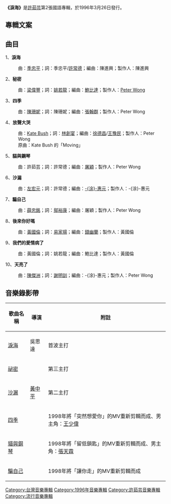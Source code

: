 {{unreferenced|time=2012-06-27T11:20:58+00:00}}
{{Album infobox | <!-- See Wikipedia:WikiProject_Albums -->
|  Name        = 淚海
|  Type        = [[專輯|專輯]]
|  Artist      = [[許茹芸|許茹芸]]
|  Cover       = Valen hsu - 淚海.jpg
|  Released    = 1996年3月26日
|  Recorded    =
|  Genre       = [[流行音樂|流行音樂]]
|  Length      =
|  Label       = {{hlist|[[東方唱片|東方唱片]]|[[上華唱片|上華唱片]]}}
|  Producer    = 
|  Reviews     =
|  Last album  = [[討好|討好]]<br />(1995年)
|  This album  = '''淚海'''<br />(1996年)
|  Next album  = [[如果雲知道|如果雲知道]]<br />(1996年)
}}

'''《淚海》'''是[[許茹芸|許茹芸]]第2張國語專輯，於1996年3月26日發行。

==專輯文案==

{{quote|
:「有時人的命運，在初戀時　就決定了」
:就像第一次種牛痘　手就留下記號
<br>
:一個人的際遇在第一次總是最深的
:有時甚至會讓人的心變成永遠的絕緣
<br>
:如果沒有人用智慧幫你澄淨
:這陰影往往變成一生的胎記
<br>
:本張末世紀情歌專輯《淚海》
:想描述的是每一個人都會有的＂青春紀實＂}}


==曲目==
1、'''淚海'''
:曲：[[季忠平|季忠平]]；詞：季忠平/[[許常德|許常德]]；編曲：陳進興；製作人：陳進興
2、'''秘密'''
:曲：[[梁偉豐|梁偉豐]]；詞：[[姚若龍|姚若龍]]；編曲：[[鮑比達|鮑比達]]；製作人：[[Peter_Wong|Peter Wong]]
3、'''四季'''
:曲：[[陳珊妮|陳珊妮]]；詞：陳珊妮；編曲：[[張翰群|張翰群]]；製作人：Peter Wong
4、'''放聲大哭'''
:曲：[[凱特·布希|Kate Bush]]；詞：[[林創宴|林創宴]]；編曲：[[徐德昌|徐德昌]]/[[王豫民|王豫民]]；製作人：Peter Wong
:原曲：Kate Bush 的「Moving」
5、'''貓與鋼琴'''
:曲：許茹芸；詞：許常德；編曲：[[屠穎|屠穎]]；製作人：Peter Wong
6、'''沙漏'''
:曲：[[左宏元|左宏元]]；詞：許常德；編曲：[[涂惠元|-{涂}-惠元]]；製作人：-{涂}-惠元
7、'''騙自己'''
:曲：[[薛忠銘|薛忠銘]]；詞：[[鄔裕康|鄔裕康]]；編曲：屠穎；製作人：Peter Wong
8、'''後來你好嗎'''
:曲：[[黃國倫|黃國倫]]；詞：[[易家揚|易家揚]]；編曲：[[錢幽蘭|錢幽蘭]]；製作人：黃國倫
9、'''我們的愛情病了'''
:曲：黃國倫；詞：姚若龍；編曲：鮑比達；製作人：黃國倫
10、'''天亮了'''
:曲：[[陳傑洲|陳傑洲]]；詞：[[謝明訓|謝明訓]]；編曲：-{涂}-惠元；製作人：Peter Wong

== 音樂錄影帶 ==
{| class="wikitable"
!歌曲名稱
!導演
!附註
|-
|[https://www.youtube.com/watch?v=HQl2i73klpI 淚海]
|吳思達
|首波主打
|-
|[https://www.youtube.com/watch?v=sFeoGvR8MJk 祕密]
|
|第三主打
|-
|[https://www.youtube.com/watch?v=8eAK5E3YXoU 沙漏] {{Wayback|url=https://www.youtube.com/watch?v=8eAK5E3YXoU |date=20180606170127 }}
|[[黃中平|黃中平]]
|第二主打
|-
|[https://www.youtube.com/watch?v=-NrnBKpBK0Q 四季]
|
|1998年將「突然想愛你」的MV重新剪輯而成、男主角：[[王少偉|王少偉]]
|-
|[https://www.youtube.com/watch?v=6juhu7qeCts 貓與鋼琴]
|
|1998年將「留低鎖匙」的MV重新剪輯而成、男主角：[[張天霖|張天霖]]
|-
|[https://www.youtube.com/watch?v=b-Rbu9OnKII 騙自己]
|
|1998年將「讓你走」的MV重新剪輯而成
|}



{{許茹芸}}

[[Category:台灣音樂專輯|Category:台灣音樂專輯]]
[[Category:1996年音樂專輯|Category:1996年音樂專輯]]
[[Category:許茹芸音樂專輯|Category:許茹芸音樂專輯]]
[[Category:流行音樂專輯|Category:流行音樂專輯]]